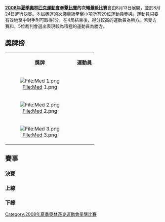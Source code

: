 {{2008年夏季奧林匹克運動會拳擊比賽}}

'''[[2008年夏季奧林匹克運動會拳擊比賽|2008年夏季奧林匹克運動會拳擊比賽]]的次蠅量級比賽'''會由8月13日展開，並於8月24日進行決賽。本屆奧運的次蠅量級拳擊小項所有29位運動員參與。運動員只要有效地擊中對手則可取得1分，在4局結束後，得分較高的運動員為勝方。若雙方賽和，5位裁判會選出表現較為積極的運動員為勝方。

== 獎牌榜 ==
{| class="wikitable"
|- bgcolor="#efefef"
| align="center"| '''獎牌'''
| align="center"| '''運動員'''
|-
| bgcolor="gold" align="center"| [[File:Med_1.png|File:Med 1.png]]
|{{flagIOCathlete|[[鄒市明|鄒市明]]|CHN|2008年夏季}}
|-
| bgcolor="silver" align="center"| [[File:Med_2.png|File:Med 2.png]]
|{{flagIOCathlete|[[普列布道尔吉·塞尔丹巴|普列布道尔吉·塞尔丹巴]]|MGL|2008年夏季}}
|-
| rowspan=6 bgcolor="cc9966" align="center"| [[File:Med_3.png|File:Med 3.png]]
|{{flagIOCathlete|[[帕迪·巴恩斯|帕迪·巴恩斯]]|IRL|2008年夏季}}
|-
|{{flagIOCathlete|[[扬皮耶尔·埃尔南德斯|扬皮耶尔·埃尔南德斯]]|CUB|2008年夏季}}
|}

== 賽事 ==
=== 決賽 ===
{{4TeamBracket 
| RD1=4強
| RD2=決賽

| RD1-team1={{flagIOCathlete|[[帕迪·巴恩斯|帕迪·巴恩斯]]|IRL|2008年夏季}}
| RD1-score1=0
| RD1-team2='''{{flagIOCathlete|[[鄒市明|鄒市明]]|CHN|2008年夏季}}'''
| RD1-score2='''15'''

| RD1-team3='''{{flagIOCathlete|[[普列布道尔吉·塞尔丹巴|普列布道尔吉·塞尔丹巴]]|MGL|2008年夏季}}'''
| RD1-score3='''+8'''
| RD1-team4={{flagIOCathlete|[[扬皮耶尔·埃尔南德斯|扬皮耶尔·埃尔南德斯]]|CUB|2008年夏季}}
| RD1-score4=8

| RD2-team1='''{{flagIOCathlete|[[鄒市明|鄒市明]]|CHN|2008年夏季}}'''
| RD2-score1='''OS'''
| RD2-team2={{flagIOCathlete|[[普列布道尔吉·塞尔丹巴|普列布道尔吉·塞尔丹巴]]|MGL|2008年夏季}}
| RD2-score2=RET
}}

=== 上線 ===
{{16TeamBracket-Compact-NoSeeds-Byes
| RD1=32強
| RD2=16強
| RD3=8強
| RD4=4強

| team-width=185
| score-width=20

| RD1-team07='''{{flagIOCathlete|[[卢卡什·马什奇克|卢卡什·马什奇克]]|POL|2008年夏季}}'''
| RD1-score07= '''RSC'''
| RD1-team08={{flagIOCathlete|[[赛义杜·卡尔博|赛义杜·卡尔博]]|SLE|2008年夏季}} 
| RD1-score08=  

| RD1-team09={{flagIOCathlete|[[帕尔·拜达克|帕尔·拜达克]]|HUN|2008年夏季}}
| RD1-score09= 6
| RD1-team10='''{{flagIOCathlete|[[比然·扎基波夫|比然·扎基波夫]]|KAZ|2008年夏季}}''' 
| RD1-score10='''7'''

| RD1-team11={{flagIOCathlete|[[托马·埃松巴|托马·埃松巴]]|CMR|2008年夏季}}
| RD1-score11=3
| RD1-team12='''{{flagIOCathlete|[[奥万涅斯·达尼埃良|奥万涅斯·达尼埃良]]|ARM|2008年夏季}}''' 
| RD1-score12= '''9'''

| RD1-team13='''{{flagIOCathlete|[[诺尔迪纳·乌巴利|诺尔迪纳·乌巴利]]|FRA|2008年夏季}}'''
| RD1-score13='''8'''
| RD1-team14={{flagIOCathlete|[[拉菲克忠·苏尔托诺夫|拉菲克忠·苏尔托诺夫]]|UZB|2008年夏季}}
| RD1-score14=7

| RD1-team15={{flagIOCathlete|[[爱德华·约翰·贝穆德斯·萨拉斯|爱德华·约翰·贝穆德斯·萨拉斯]]|VEN|2008年夏季}}
| RD1-score15=2
| RD1-team16='''{{flagIOCathlete|[[鄒市明|鄒市明]]|CHN|2008年夏季}}'''
| RD1-score16='''11'''

| RD2-team01='''{{flagIOCathlete|[[帕迪·巴恩斯|帕迪·巴恩斯]]|IRL|2008年夏季}}'''
| RD2-score01='''14
| RD2-team02={{flagIOCathlete|[[何塞·路易斯·梅萨|何塞·路易斯·梅萨]]|ECU|2008年夏季}}
| RD2-score02=8

| RD2-team03={{flagIOCathlete|[[贾菲特·乌托尼|贾菲特·乌托尼]]|NAM|2008年夏季}}
| RD2-score03=5
| RD2-team04='''{{flagIOCathlete|[[卢卡什·马什奇克|卢卡什·马什奇克]]|POL|2008年夏季}}'''
| RD2-score04='''+5'''

| RD2-team05='''{{flagIOCathlete|[[比然·扎基波夫|比然·扎基波夫]] |KAZ|2008年夏季}}''' 
| RD2-score05='''13
| RD2-team06={{flagIOCathlete|[[奥万涅斯·达尼埃良|奥万涅斯·达尼埃良]]|ARM|2008年夏季}}
| RD2-score06=7

| RD2-team07={{flagIOCathlete|[[诺尔迪纳·乌巴利|诺尔迪纳·乌巴利]]|FRA|2008年夏季}}
| RD2-score07=3
| RD2-team08='''{{flagIOCathlete|[[鄒市明|鄒市明]]|CHN|2008年夏季}}'''
| RD2-score08='''+3'''

| RD3-team01='''{{flagIOCathlete|[[帕迪·巴恩斯|帕迪·巴恩斯]]|IRL|2008年夏季}}'''
| RD3-score01='''11'''
| RD3-team02={{flagIOCathlete|[[卢卡什·马什奇克|卢卡什·马什奇克]]|POL|2008年夏季}}
| RD3-score02= 

| RD3-team03={{flagIOCathlete|[[比然·扎基波夫|比然·扎基波夫]]|KAZ|2008年夏季}} 
| RD3-score03=4
| RD3-team04='''{{flagIOCathlete|[[鄒市明|鄒市明]]|CHN|2008年夏季}}'''
| RD3-score04='''9'''

| RD4-team01={{flagIOCathlete|[[帕迪·巴恩斯|帕迪·巴恩斯]]|IRL|2008年夏季}}
| RD4-score01=0
| RD4-team02='''{{flagIOCathlete|[[鄒市明|鄒市明]]|CHN|2008年夏季}}'''
| RD4-score02='''15'''

}}

=== 下線 ===
{{16TeamBracket-Compact-NoSeeds-Byes
| RD1=32強
| RD2=16強
| RD3=8強
| RD4=4強

| team-width=185
| score-width=20

| RD1-team01= '''{{flagIOCathlete|[[约翰尼·蒙特罗|约翰尼·蒙特罗]]|DOM|2008年夏季}}''' 
| RD1-score01='''9'''
| RD1-team02={{flagIOCathlete|[[苏莱曼·万焦·比拉利|苏莱曼·万焦·比拉利]]|KEN|2008年夏季}}
| RD1-score02=3

| RD1-team03= '''{{flagIOCathlete|[[安纳·伦龙|安纳·伦龙]]|THA|2008年夏季}}''' 
| RD1-score03='''14'''
| RD1-team04={{flagIOCathlete|[[杰克·威利|杰克·威利]]|PNG|2008年夏季}}
| RD1-score04=2

| RD1-team05='''{{flagIOCathlete|[[普列布道尔吉·塞尔丹巴|普列布道尔吉·塞尔丹巴]]|MGL|2008年夏季}}''' 
| RD1-score05='''9'''
| RD1-team06={{flagIOCathlete|[[罗纳德·塞鲁戈|罗纳德·塞鲁戈]]|UGA|2008年夏季}}
| RD1-score06=5

| RD1-team07={{flagIOCathlete|[[何塞·凯尔文·德拉涅韦|何塞·凯尔文·德拉涅韦]]|ESP|2008年夏季}}
| RD1-score07=9
| RD1-team08= '''{{flagIOCathlete|[[路易斯·亚涅斯|路易斯·亚涅斯]]|USA|2008年夏季}} 
| RD1-score08='''12

| RD1-team09= '''{{flagIOCathlete|[[格奥尔基·奇加耶夫|格奥尔基·奇加耶夫]]|UKR|2008年夏季}}''' 
| RD1-score09= '''13'''
| RD1-team10={{flagIOCathlete|[[达维德·艾拉佩强|达维德·艾拉佩强]]|RUS|2008年夏季}}
| RD1-score10= 11

| RD1-team11= '''{{flagIOCathlete|[[扬皮耶尔·埃尔南德斯|扬皮耶尔·埃尔南德斯]]|CUB|2008年夏季}}''' 
| RD1-score11='''12'''
| RD1-team12={{flagIOCathlete|[[舍拉利·多斯季耶夫|舍拉利·多斯季耶夫]]|TJK|2008年夏季}}
| RD1-score12=1

| RD1-team13='''{{flagIOCathlete|[[马尼奥·普兰格|马尼奥·普兰格]]|GHA|2008年夏季}}'''
| RD1-score13='''6
| RD1-team14= {{flagIOCathlete|[[哈里·塔纳莫尔|哈里·塔纳莫尔]]|PHI|2008年夏季}} 
| RD1-score14=3

| RD1-team15={{flagIOCathlete|[[拉德万·布什图克|拉德万·布什图克]]|MAR|2008年夏季}}
| RD1-score15=7
| RD1-team16= '''{{flagIOCathlete|[[保罗·卡瓦略|保罗·卡瓦略]]|BRA|2008年夏季}}''' 
| RD1-score16='''13'''

| RD2-team01={{flagIOCathlete|[[约翰尼·蒙特罗|约翰尼·蒙特罗]]|DOM|2008年夏季}} 
| RD2-score01=3
| RD2-team02='''{{flagIOCathlete|[[安纳·伦龙|安纳·伦龙]]|THA|2008年夏季}}''' 
| RD2-score02='''7'''

| RD2-team03='''{{flagIOCathlete|[[普列布道尔吉·塞尔丹巴|普列布道尔吉·塞尔丹巴]]|MGL|2008年夏季}}''' 
| RD2-score03='''8'''
| RD2-team04={{flagIOCathlete|[[路易斯·亚涅斯|路易斯·亚涅斯]]|USA|2008年夏季}}
| RD2-score04=7

| RD2-team05={{flagIOCathlete|[[格奥尔基·奇加耶夫|格奥尔基·奇加耶夫]]|UKR|2008年夏季}}
| RD2-score05=3
| RD2-team06='''{{flagIOCathlete|[[扬皮耶尔·埃尔南德斯|扬皮耶尔·埃尔南德斯]]|CUB|2008年夏季}}'''
| RD2-score06='''21'''

| RD2-team07={{flagIOCathlete|[[马尼奥·普兰格|马尼奥·普兰格]]|GHA|2008年夏季}}
| RD2-score07=12
| RD2-team08='''{{flagIOCathlete|[[保罗·卡瓦略|保罗·卡瓦略]]|BRA|2008年夏季}}''' 
| RD2-score08='''21'''

| RD3-team01={{flagIOCathlete|[[安纳·伦龙|安纳·伦龙]]|THA|2008年夏季}} 
| RD3-score01=2
| RD3-team02='''{{flagIOCathlete|[[普列布道尔吉·塞尔丹巴|普列布道尔吉·塞尔丹巴]]|MGL|2008年夏季}}'''
| RD3-score02='''5'''

| RD3-team03='''{{flagIOCathlete|[[扬皮耶尔·埃尔南德斯|扬皮耶尔·埃尔南德斯]]|CUB|2008年夏季}}'''
| RD3-score03='''21'''
| RD3-team04={{flagIOCathlete|[[保罗·卡瓦略|保罗·卡瓦略]]|BRA|2008年夏季}} 
| RD3-score04=6

| RD4-team01='''{{flagIOCathlete|[[普列布道尔吉·塞尔丹巴|普列布道尔吉·塞尔丹巴]]|MGL|2008年夏季}}
| RD4-score01='''+8
| RD4-team02={{flagIOCathlete|[[扬皮耶尔·埃尔南德斯|扬皮耶尔·埃尔南德斯]]|CUB|2008年夏季}}
| RD4-score02=8

}}

[[Category:2008年夏季奧林匹克運動會拳擊比賽|Category:2008年夏季奧林匹克運動會拳擊比賽]]